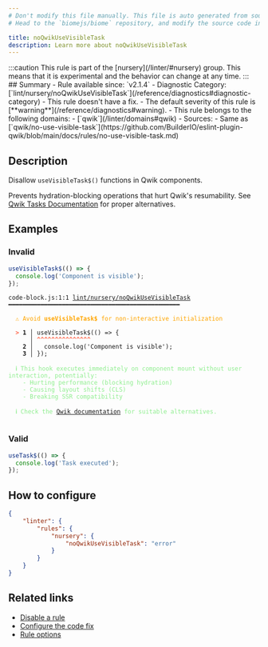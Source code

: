 ```yaml
---
# Don't modify this file manually. This file is auto generated from source, and you will lose your changes next time the website is built.
# Head to the `biomejs/biome` repository, and modify the source code in there.

title: noQwikUseVisibleTask
description: Learn more about noQwikUseVisibleTask
---
```


<Tabs>
<TabItem label="JSX and TSX" icon="seti:javascript">
:::caution
This rule is part of the [nursery](/linter/#nursery) group. This means that it is experimental and the behavior can change at any time.
:::
## Summary
- Rule available since: `v2.1.4`
- Diagnostic Category: [`lint/nursery/noQwikUseVisibleTask`](/reference/diagnostics#diagnostic-category)
- This rule doesn't have a fix.
- The default severity of this rule is [**warning**](/reference/diagnostics#warning).
- This rule belongs to the following domains:
  - [`qwik`](/linter/domains#qwik)
- Sources: 
  - Same as [`qwik/no-use-visible-task`](https://github.com/BuilderIO/eslint-plugin-qwik/blob/main/docs/rules/no-use-visible-task.md)

## Description
Disallow `useVisibleTask$()` functions in Qwik components.

Prevents hydration-blocking operations that hurt Qwik's resumability.
See [Qwik Tasks Documentation](https://qwik.dev/docs/components/tasks/) for proper alternatives.

## Examples

### Invalid

```js
useVisibleTask$(() => {
  console.log('Component is visible');
});
```

<pre class="language-text"><code class="language-text">code-block.js:1:1 <a href="https://biomejs.dev/linter/rules/no-qwik-use-visible-task">lint/nursery/noQwikUseVisibleTask</a> ━━━━━━━━━━━━━━━━━━━━━━━━━━━━━━━━━━━━━━━━━━━━━━━━<br /><br />  <strong><span style="color: Orange;">⚠</span></strong> <span style="color: Orange;">Avoid </span><span style="color: Orange;"><strong>useVisibleTask$</strong></span><span style="color: Orange;"> for non-interactive initialization</span><br />  <br />  <strong><span style="color: Tomato;">&gt;</span></strong> <strong>1 │ </strong>useVisibleTask$(() =&gt; &#123;<br />   <strong>   │ </strong><strong><span style="color: Tomato;">^</span></strong><strong><span style="color: Tomato;">^</span></strong><strong><span style="color: Tomato;">^</span></strong><strong><span style="color: Tomato;">^</span></strong><strong><span style="color: Tomato;">^</span></strong><strong><span style="color: Tomato;">^</span></strong><strong><span style="color: Tomato;">^</span></strong><strong><span style="color: Tomato;">^</span></strong><strong><span style="color: Tomato;">^</span></strong><strong><span style="color: Tomato;">^</span></strong><strong><span style="color: Tomato;">^</span></strong><strong><span style="color: Tomato;">^</span></strong><strong><span style="color: Tomato;">^</span></strong><strong><span style="color: Tomato;">^</span></strong><strong><span style="color: Tomato;">^</span></strong><br />    <strong>2 │ </strong>  console.log('Component is visible');<br />    <strong>3 │ </strong>&#125;);<br />  <br />  <strong><span style="color: lightgreen;">ℹ</span></strong> <span style="color: lightgreen;">This hook executes immediately on component mount without user interaction, potentially:<br /></span>    <span style="color: lightgreen;">- Hurting performance (blocking hydration)<br /></span>    <span style="color: lightgreen;">- Causing layout shifts (CLS)<br /></span>    <span style="color: lightgreen;">- Breaking SSR compatibility</span><br />  <br />  <strong><span style="color: lightgreen;">ℹ</span></strong> <span style="color: lightgreen;">Check the </span><span style="color: lightgreen;"><a href="https://qwik.dev/docs/components/tasks/">Qwik documentation</a></span><span style="color: lightgreen;"> for suitable alternatives.</span><br />  <br /></code></pre>

### Valid

```js
useTask$(() => {
  console.log('Task executed');
});
```

## How to configure
```json title="biome.json"
{
	"linter": {
		"rules": {
			"nursery": {
				"noQwikUseVisibleTask": "error"
			}
		}
	}
}

```
## Related links

- [Disable a rule](/linter/#disable-a-rule)
- [Configure the code fix](/linter#configure-the-code-fix)
- [Rule options](/linter/#rule-options)

</TabItem>
</Tabs>

